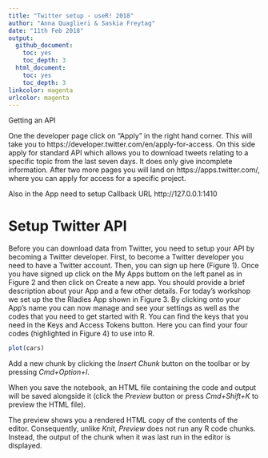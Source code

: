 ```yaml
---
title: "Twitter setup - useR! 2018"
author: "Anna Quaglieri & Saskia Freytag"
date: "11th Feb 2018"
output:
  github_document:
    toc: yes
    toc_depth: 3
  html_document:
    toc: yes
    toc_depth: 3
linkcolor: magenta
urlcolor: magenta
---
```


Getting an API

One the developer page click on "Apply" in the right hand corner. This will take you to https://developer.twitter.com/en/apply-for-access. On this side apply for standard API which allows you to download tweets relating to a specific topic from the last seven days. It does only give incomplete  information. After two more pages you will land on https://apps.twitter.com/, where you can apply for access for a specific project.


Also in the App need to setup Callback URL http://127.0.0.1:1410

# Setup Twitter API

Before you can download data from Twitter, you need to setup your API by becoming a Twitter developer. First, to become a Twitter developer you need to have a Twitter account. Then, you can sign up here (Figure 1). Once you have signed up click on the My Apps buttom on the left panel as in Figure 2 and then click on Create a new app. You should provide a brief description about your App and a few other details. For today's workshop we set up the the Rladies App shown in Figure 3. By clicking onto your App's name you can now manage and see your settings as well as the codes that you need to get started with R. You can find the keys that you need in the Keys and Access Tokens button. Here you can find your four codes (highlighted in Figure 4) to use into R.



```r
plot(cars)
```

Add a new chunk by clicking the *Insert Chunk* button on the toolbar or by pressing *Cmd+Option+I*.

When you save the notebook, an HTML file containing the code and output will be saved alongside it (click the *Preview* button or press *Cmd+Shift+K* to preview the HTML file). 

The preview shows you a rendered HTML copy of the contents of the editor. Consequently, unlike *Knit*, *Preview* does not run any R code chunks. Instead, the output of the chunk when it was last run in the editor is displayed.

